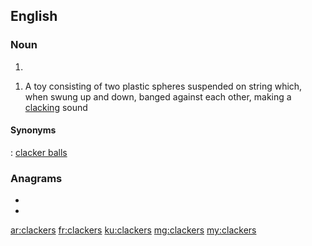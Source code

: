 ==English==

===Noun===
{{head|en|noun plural form}}

# {{plural of|clacker|lang=en}}

{{en-plural noun}}

# A toy consisting of two plastic spheres suspended on string which, when swung up and down, banged against each other, making a [[clack]]ing sound

====Synonyms====
{{sense|toy}} : [[clacker balls]]

===Anagrams===
* {{l|en|cacklers}}
* {{l|en|crackles}}

[[ar:clackers]]
[[fr:clackers]]
[[ku:clackers]]
[[mg:clackers]]
[[my:clackers]]